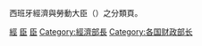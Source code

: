 西班牙經濟與勞動大臣（{{lang|es|Ministros de Economía y Hacienda de España}}）之分類頁。
[[Category:西班牙政府大臣|經]]
[[Category:西班牙經濟部|臣]]
[[Category:西班牙財政部|臣]]
[[Category:經濟部長|Category:經濟部長]]
[[Category:各国财政部长|Category:各国财政部长]]